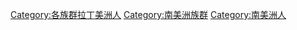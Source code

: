 [[Category:各族群拉丁美洲人|Category:各族群拉丁美洲人]]
[[Category:南美洲族群|Category:南美洲族群]]
[[Category:南美洲人|Category:南美洲人]]